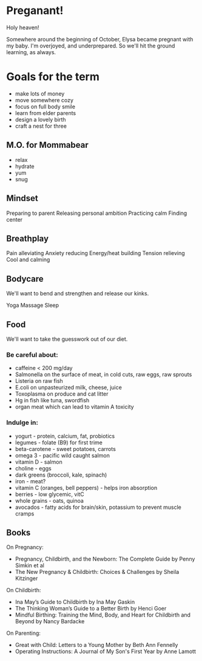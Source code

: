 # Preganant!

Holy heaven!

Somewhere around the beginning of October, Elysa became pregnant with my baby. I'm overjoyed, and underprepared. So we'll hit the ground learning, as always.

# Goals for the term

- make lots of money
- move somewhere cozy
- focus on full body smile
- learn from elder parents
- design a lovely birth
- craft a nest for three

## M.O. for Mommabear

- relax
- hydrate
- yum
- snug

## Mindset

Preparing to parent
Releasing personal ambition
Practicing calm
Finding center

## Breathplay

Pain alleviating
Anxiety reducing
Energy/heat building
Tension relieving
Cool and calming

## Bodycare

We'll want to bend and strengthen and release our kinks.

Yoga
Massage
Sleep

## Food

We'll want to take the guesswork out of our diet.

### Be careful about:

- caffeine < 200 mg/day
- Salmonella on the surface of meat, in cold cuts, raw eggs, raw sprouts
- Listeria on raw fish
- E.coli on unpasteurized milk, cheese, juice
- Toxoplasma on produce and cat litter
- Hg in fish like tuna, swordfish
- organ meat which can lead to vitamin A toxicity

### Indulge in:

- yogurt - protein, calcium, fat, probiotics
- legumes - folate (B9) for first trime
- beta-carotene - sweet potatoes, carrots
- omega 3 - pacific wild caught salmon
- vitamin D - salmon
- choline - eggs
- dark greens (broccoli, kale, spinach)
- iron - meat?
- vitamin C (oranges, bell peppers) - helps iron absorption
- berries - low glycemic, vitC
- whole grains - oats, quinoa
- avocados - fatty acids for brain/skin, potassium to prevent muscle cramps

## Books

On Pregnancy:

- Pregnancy, Childbirth, and the Newborn: The Complete Guide by Penny Simkin et al
- The New Pregnancy & Childbirth: Choices & Challenges by Sheila Kitzinger

On Childbirth:

- Ina May’s Guide to Childbirth by Ina May Gaskin
- The Thinking Woman’s Guide to a Better Birth by Henci Goer
- Mindful Birthing: Training the Mind, Body, and Heart for Childbirth and Beyond by Nancy Bardacke

On Parenting:

- Great with Child: Letters to a Young Mother by Beth Ann Fennelly
- Operating Instructions: A Journal of My Son's First Year by Anne Lamott
